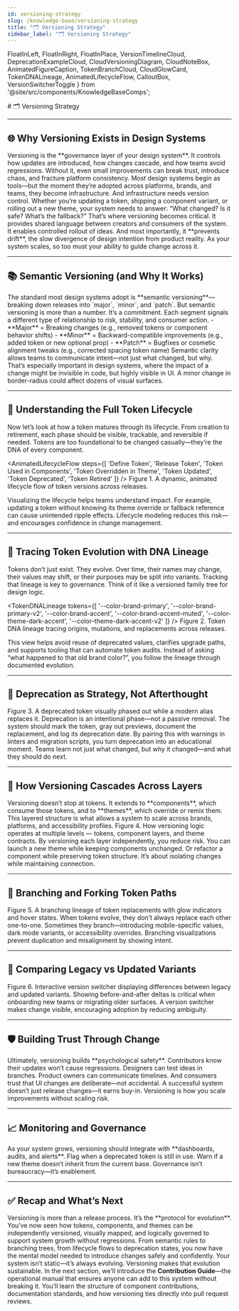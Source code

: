 ```yaml
---
id: versioning-strategy
slug: /knowledge-base/versioning-strategy
title: "🗂️ Versioning Strategy"
sidebar_label: "🗂️ Versioning Strategy"
---
```


  FloatInLeft,
  FloatInRight,
  FloatInPlace,
  VersionTimelineCloud,
  DeprecationExampleCloud,
  CloudVersioningDiagram,
  CloudNoteBox,
  AnimatedFigureCaption,
  TokenBranchCloud,
  CloudGlowCard,
  TokenDNALineage,
  AnimatedLifecycleFlow,
  CalloutBox,
  VersionSwitcherToggle
} from '@site/src/components/KnowledgeBaseComps';

<FloatInPlace>
# 🗂️ Versioning Strategy
</FloatInPlace>

---

## 🌐 Why Versioning Exists in Design Systems

<CloudGlowCard>
Versioning is the **governance layer of your design system**. It controls how updates are introduced, how changes cascade, and how teams avoid regressions. Without it, even small improvements can break trust, introduce chaos, and fracture platform consistency.
</CloudGlowCard>

<FloatInLeft>
Most design systems begin as tools—but the moment they’re adopted across platforms, brands, and teams, they become infrastructure. And infrastructure needs version control. Whether you’re updating a token, shipping a component variant, or rolling out a new theme, your system needs to answer: “What changed? Is it safe? What’s the fallback?”
</FloatInLeft>

<FloatInRight>
That’s where versioning becomes critical. It provides shared language between creators and consumers of the system. It enables controlled rollout of ideas. And most importantly, it **prevents drift**, the slow divergence of design intention from product reality. As your system scales, so too must your ability to guide change across it.
</FloatInRight>

---

## 📚 Semantic Versioning (and Why It Works)

<FloatInLeft>
The standard most design systems adopt is **semantic versioning**—breaking down releases into `major`, `minor`, and `patch`. But semantic versioning is more than a number. It’s a commitment. Each segment signals a different type of relationship to risk, stability, and consumer action.
</FloatInLeft>

<CalloutBox type="tip" emoji="📌">
- **Major** = Breaking changes (e.g., removed tokens or component behavior shifts)  
- **Minor** = Backward-compatible improvements (e.g., added token or new optional prop)  
- **Patch** = Bugfixes or cosmetic alignment tweaks (e.g., corrected spacing token name)
</CalloutBox>

<FloatInRight>
Semantic clarity allows teams to communicate intent—not just what changed, but why. That’s especially important in design systems, where the impact of a change might be invisible in code, but highly visible in UI. A minor change in border-radius could affect dozens of visual surfaces.
</FloatInRight>

---

## 🔄 Understanding the Full Token Lifecycle

<FloatInLeft>
Now let’s look at how a token matures through its lifecycle. From creation to retirement, each phase should be visible, trackable, and reversible if needed. Tokens are too foundational to be changed casually—they’re the DNA of every component.
</FloatInLeft>

<AnimatedLifecycleFlow
  steps={[
    'Define Token',
    'Release Token',
    'Token Used in Components',
    'Token Overridden in Theme',
    'Token Updated',
    'Token Deprecated',
    'Token Retired'
  ]}
/>
<AnimatedFigureCaption>Figure 1. A dynamic, animated lifecycle flow of token versions across releases.</AnimatedFigureCaption>

<FloatInRight>
Visualizing the lifecycle helps teams understand impact. For example, updating a token without knowing its theme override or fallback reference can cause unintended ripple effects. Lifecycle modeling reduces this risk—and encourages confidence in change management.
</FloatInRight>

---

## 🧬 Tracing Token Evolution with DNA Lineage

<FloatInLeft>
Tokens don’t just exist. They evolve. Over time, their names may change, their values may shift, or their purposes may be split into variants. Tracking that lineage is key to governance. Think of it like a versioned family tree for design logic.
</FloatInLeft>

<TokenDNALineage tokens={[
  '--color-brand-primary',
  '--color-brand-primary-v2',
  '--color-brand-accent',
  '--color-brand-accent-muted',
  '--color-theme-dark-accent',
  '--color-theme-dark-accent-v2'
]} />
<AnimatedFigureCaption>Figure 2. Token DNA lineage tracing origins, mutations, and replacements across releases.</AnimatedFigureCaption>

<FloatInRight>
This view helps avoid reuse of deprecated values, clarifies upgrade paths, and supports tooling that can automate token audits. Instead of asking “what happened to that old brand color?”, you follow the lineage through documented evolution.
</FloatInRight>

---

## 🛑 Deprecation as Strategy, Not Afterthought

<DeprecationExampleCloud />
<AnimatedFigureCaption>Figure 3. A deprecated token visually phased out while a modern alias replaces it.</AnimatedFigureCaption>

<CalloutBox type="deprecated" emoji="❌">
Deprecation is an intentional phase—not a passive removal. The system should mark the token, gray out previews, document the replacement, and log its deprecation date.
</CalloutBox>

<FloatInRight>
By pairing this with warnings in linters and migration scripts, you turn deprecation into an educational moment. Teams learn not just what changed, but why it changed—and what they should do next.
</FloatInRight>

---

## 🧱 How Versioning Cascades Across Layers

<FloatInLeft>
Versioning doesn’t stop at tokens. It extends to **components**, which consume those tokens, and to **themes**, which override or remix them. This layered structure is what allows a system to scale across brands, platforms, and accessibility profiles.
</FloatInLeft>

<CloudVersioningDiagram />
<AnimatedFigureCaption>Figure 4. How versioning logic operates at multiple levels — tokens, component layers, and theme contracts.</AnimatedFigureCaption>

<FloatInRight>
By versioning each layer independently, you reduce risk. You can launch a new theme while keeping components unchanged. Or refactor a component while preserving token structure. It’s about isolating changes while maintaining connection.
</FloatInRight>

---

## 🌱 Branching and Forking Token Paths

<TokenBranchCloud />
<AnimatedFigureCaption>Figure 5. A branching lineage of token replacements with glow indicators and hover states.</AnimatedFigureCaption>

<FloatInLeft>
When tokens evolve, they don’t always replace each other one-to-one. Sometimes they branch—introducing mobile-specific values, dark mode variants, or accessibility overrides. Branching visualizations prevent duplication and misalignment by showing intent.
</FloatInLeft>

---

## 🔄 Comparing Legacy vs Updated Variants

<VersionSwitcherToggle />
<AnimatedFigureCaption>Figure 6. Interactive version switcher displaying differences between legacy and updated variants.</AnimatedFigureCaption>

<FloatInRight>
Showing before-and-after deltas is critical when onboarding new teams or migrating older surfaces. A version switcher makes change visible, encouraging adoption by reducing ambiguity.
</FloatInRight>

---

## 🛡️ Building Trust Through Change

<FloatInLeft>
Ultimately, versioning builds **psychological safety**. Contributors know their updates won’t cause regressions. Designers can test ideas in branches. Product owners can communicate timelines. And consumers trust that UI changes are deliberate—not accidental.
</FloatInLeft>

<CloudNoteBox>
A successful system doesn’t just release changes—it earns buy-in. Versioning is how you scale improvements without scaling risk.
</CloudNoteBox>

---

## 📈 Monitoring and Governance

<FloatInRight>
As your system grows, versioning should integrate with **dashboards, audits, and alerts**. Flag when a deprecated token is still in use. Warn if a new theme doesn’t inherit from the current base. Governance isn’t bureaucracy—it’s enablement.
</FloatInRight>

---

## ✅ Recap and What’s Next

<FloatInLeft>
Versioning is more than a release process. It’s the **protocol for evolution**. You’ve now seen how tokens, components, and themes can be independently versioned, visually mapped, and logically governed to support system growth without regressions.
</FloatInLeft>

<FloatInRight>
From semantic rules to branching trees, from lifecycle flows to deprecation states, you now have the mental model needed to introduce changes safely and confidently. Your system isn’t static—it’s always evolving. Versioning makes that evolution sustainable.
</FloatInRight>

<FloatInLeft>
In the next section, we’ll introduce the <strong>Contribution Guide</strong>—the operational manual that ensures anyone can add to this system without breaking it. You’ll learn the structure of component contributions, documentation standards, and how versioning ties directly into pull request reviews.
</FloatInLeft>
